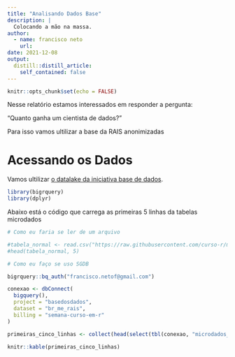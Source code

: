 ```yaml
---
title: "Analisando Dados Base"
description: |
  Colocando a mão na massa.
author:
  - name: francisco neto
    url: 
date: 2021-12-08
output:
  distill::distill_article:
    self_contained: false
---
```



```r
knitr::opts_chunk$set(echo = FALSE)
```

Nesse relatório estamos interessados em responder a pergunta:

"Quanto ganha um cientista de dados?"

Para isso vamos ultilizar a base da RAIS anonimizadas

# Acessando os Dados

Vamos ultilizar [o datalake da iniciativa base de dados](https://basedados.org).


```r

library(bigrquery)
library(dplyr)


```

Abaixo está o código que carrega as primeiras 5 linhas da tabelas microdados

```r

# Como eu faria se ler de um arquivo

#tabela_normal <- read.csv("https://raw.githubusercontent.com/curso-r/main-r4ds-1/master/dados/imdb.csv")
#head(tabela_normal, 5)

# Como eu faço se uso SGDB 

bigrquery::bq_auth("francisco.netof@gmail.com")

conexao <- dbConnect(
  bigquery(), 
  project = "basedosdados",
  dataset = "br_me_rais",
  billing = "semana-curso-em-r"
)

primeiras_cinco_linhas <- collect(head(select(tbl(conexao, "microdados_vinculos"), everything()), 5))

knitr::kable(primeiras_cinco_linhas)

```
